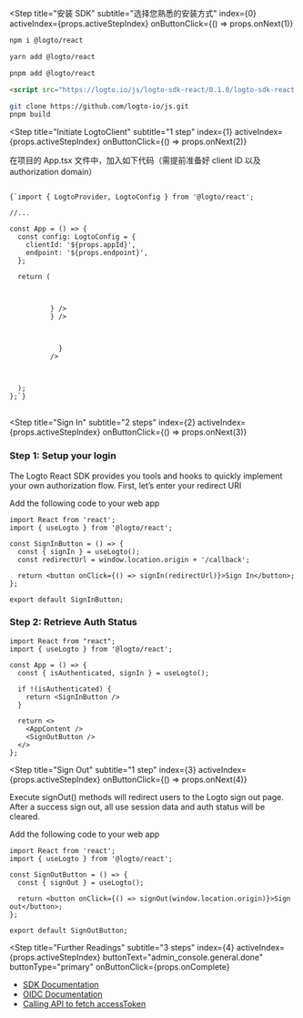 
<Step
  title="安装 SDK"
  subtitle="选择您熟悉的安装方式"
  index={0}
  activeIndex={props.activeStepIndex}
  onButtonClick={() => props.onNext(1)}
>
<Tabs>
<TabItem value="npm" label="npm">

```bash
npm i @logto/react
```

</TabItem>
<TabItem value="yarn" label="Yarn">

```bash
yarn add @logto/react
```

</TabItem>
<TabItem value="pnpm" label="pnpm">

```bash
pnpm add @logto/react
```

</TabItem>
<TabItem value="script" label="script">

```html
<script src="https://logto.io/js/logto-sdk-react/0.1.0/logto-sdk-react.production.js" />
```

</TabItem>
<TabItem value="git" label="Git">

```bash
git clone https://github.com/logto-io/js.git
pnpm build
```

</TabItem>
</Tabs>
</Step>

<Step
  title="Initiate LogtoClient"
  subtitle="1 step"
  index={1}
  activeIndex={props.activeStepIndex}
  onButtonClick={() => props.onNext(2)}
>

在项目的 App.tsx 文件中，加入如下代码（需提前准备好 client ID 以及 authorization domain）

<pre>
<code className="language-tsx">
{`import { LogtoProvider, LogtoConfig } from '@logto/react';

//...

const App = () => {
  const config: LogtoConfig = {
    clientId: '${props.appId}',
    endpoint: '${props.endpoint}',
  };

  return (
    <BrowserRouter>
      <LogtoProvider config={config}>
        <Routes>
          <Route path="/" element={<Home />} />
          <Route path="/callback" element={<Callback />} />
          <Route
            path="/protected-resource"
            element={
              <RequireAuth>
                <ProtectedResource />
              </RequireAuth>
            }
          />
        </Routes>
      </LogtoProvider>
    </BrowserRouter>
  );
};`}
</code>
</pre>

</Step>

<Step
  title="Sign In"
  subtitle="2 steps"
  index={2}
  activeIndex={props.activeStepIndex}
  onButtonClick={() => props.onNext(3)}
>

### Step 1: Setup your login

The Logto React SDK provides you tools and hooks to quickly implement your own authorization flow. First, let’s enter your redirect URI

<UriInputField appId={props.appId} isSingle={!props.isCompact} name="redirectUris" title="Redirect URI" />

Add the following code to your web app

```tsx
import React from 'react';
import { useLogto } from '@logto/react';

const SignInButton = () => {
  const { signIn } = useLogto();
  const redirectUrl = window.location.origin + '/callback';

  return <button onClick={() => signIn(redirectUrl)}>Sign In</button>;
};

export default SignInButton;
```

### Step 2: Retrieve Auth Status

```tsx
import React from "react";
import { useLogto } from '@logto/react';

const App = () => {
  const { isAuthenticated, signIn } = useLogto();

  if !(isAuthenticated) {
    return <SignInButton />
  }

  return <>
    <AppContent />
    <SignOutButton />
  </>
};
```

</Step>

<Step
  title="Sign Out"
  subtitle="1 step"
  index={3}
  activeIndex={props.activeStepIndex}
  onButtonClick={() => props.onNext(4)}
>

Execute signOut() methods will redirect users to the Logto sign out page. After a success sign out, all use session data and auth status will be cleared.

<UriInputField appId={props.appId} isSingle={!props.isCompact} name="postLogoutRedirectUris" title="Post Sign-out Redirect URI" />

Add the following code to your web app

```tsx
import React from 'react';
import { useLogto } from '@logto/react';

const SignOutButton = () => {
  const { signOut } = useLogto();

  return <button onClick={() => signOut(window.location.origin)}>Sign out</button>;
};

export default SignOutButton;
```

</Step>

<Step
  title="Further Readings"
  subtitle="3 steps"
  index={4}
  activeIndex={props.activeStepIndex}
  buttonText="admin_console.general.done"
  buttonType="primary"
  onButtonClick={props.onComplete}
>

- [SDK Documentation](https://link-url-here.org)
- [OIDC Documentation](https://link-url-here.org)
- [Calling API to fetch accessToken](https://link-url-here.org)

</Step>
